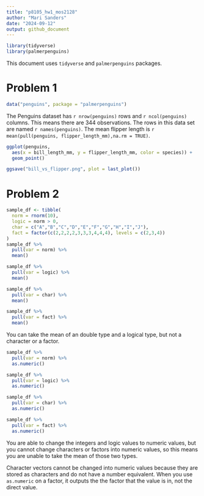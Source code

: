 ```yaml
---
title: "p8105_hw1_mos2128"
author: "Mari Sanders"
date: "2024-09-12"
output: github_document
---
```


```r
library(tidyverse)
library(palmerpenguins)
```

This document uses `tidyverse` and `palmerpenguins` packages. 

# Problem 1

```r
data("penguins", package = "palmerpenguins") 
```

The Penguins dataset has `r nrow(penguins)` rows and `r ncol(penguins)` columns. 
This means there are 344 observations. The rows in this data set are named
`r names(penguins)`. The mean flipper length is `r mean(pull(penguins, flipper_length_mm),na.rm = TRUE)`. 

```r
ggplot(penguins, 
  aes(x = bill_length_mm, y = flipper_length_mm, color = species)) +
  geom_point()

ggsave("bill_vs_flipper.png", plot = last_plot())
```

# Problem 2 

```r
sample_df <- tibble(
  norm = rnorm(10), 
  logic = norm > 0, 
  char = c("A","B","C","D","E","F","G","H","I","J"),
  fact = factor(c(2,2,2,2,3,3,3,4,4,4), levels = c(2,3,4))
)
sample_df %>% 
  pull(var = norm) %>% 
  mean()

sample_df %>% 
  pull(var = logic) %>% 
  mean()

sample_df %>% 
  pull(var = char) %>% 
  mean()

sample_df %>% 
  pull(var = fact) %>% 
  mean()
```
You can take the mean of an double type and a logical type, but not a character or a factor. 

```r
sample_df %>% 
  pull(var = norm) %>% 
  as.numeric()

sample_df %>% 
  pull(var = logic) %>% 
  as.numeric()

sample_df %>% 
  pull(var = char) %>% 
  as.numeric()

sample_df %>%  
  pull(var = fact) %>% 
  as.numeric()
```

You are able to change the integers and logic values to numeric values, but you cannot change characters or factors into numeric values, so this means you are unable to take the mean of those two types. 

Character vectors cannot be changed into numeric values because they are stored as characters and do not have a number equivalent. When you use `as.numeric` on a factor, it outputs the the factor that the value is in, not the direct value. 



